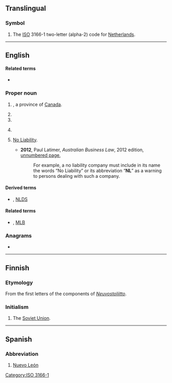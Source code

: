 {{also|nl|.nl|nl.|␤|n. l.}}
==Translingual==

===Symbol===
{{head|mul|symbol}}

# The [[ISO]] 3166-1 two-letter (alpha-2) code for [[Netherlands]].

[[Category:ISO 3166-1]]

----

==English==

====Related terms====
* {{sense|province}} {{l|en|Nfld.}}

===Proper noun===
{{en-proper noun}}

# {{abbreviation of|lang=en|[[Newfoundland and Labrador]]}}, a province of [[Canada]].
# {{initialism of|lang=en|[[Neo-Latin]]}}
# {{initialism of|lang=en|[[New Latin]]}}
# {{lb|en|US|Canada|baseball}} {{initialism of|lang=en|[[National League]]}}
# {{lb|en|Australia|business|legal|in a company name}}[[no liability|No Liability]].
#* '''2012''', Paul Latimer, ''Australian Business Law'', 2012 edition, [http://books.google.com.au/books?id=FsGY43LveKoC&pg=PT1524&dq=%22nl%22+liability+australia+-intitle:%22%22+-inauthor:%22%22&hl=en&sa=X&ei=b1m_T-KQLqG3iQfto9G_Cg&redir_esc=y#v=onepage&q&f=false unnumbered page],
#*: For example, a no liability company must include in its name the words “No Liability” or its abbreviation “'''NL'''” as a warning to persons dealing with such a company.

====Derived terms====
* {{sense|baseball}} {{l|en|NLCS}}, [[NLDS]]

====Related terms====
* {{sense|baseball}} {{l|en|AL}}, [[MLB]]

===Anagrams===
* {{anagrams|en|a=ln|LN|l.n.|ln}}

----

==Finnish==

===Etymology===
From the first letters of the components of ''[[Neuvostoliitto]]''.

===Initialism===
{{rfc-header|Initialism}}
{{head|fi|initialism}}

# The [[Soviet Union]].

----

==Spanish==

===Abbreviation===
{{rfc-header|Abbreviation}}
{{head|es|abbreviation}}

# [[Nuevo León]] {{gloss|Mexican state}}